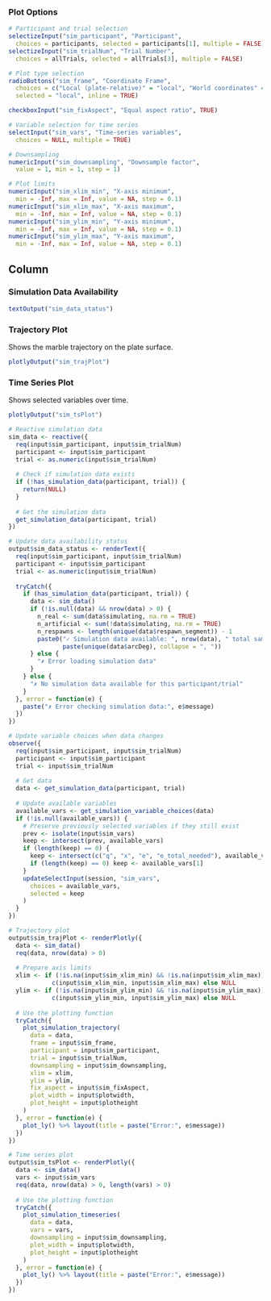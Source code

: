 ### Plot Options
```r
# Participant and trial selection
selectizeInput("sim_participant", "Participant",
  choices = participants, selected = participants[1], multiple = FALSE)
selectizeInput("sim_trialNum", "Trial Number",
  choices = allTrials, selected = allTrials[3], multiple = FALSE)

# Plot type selection
radioButtons("sim_frame", "Coordinate Frame",
  choices = c("Local (plate-relative)" = "local", "World coordinates" = "world"),
  selected = "local", inline = TRUE)

checkboxInput("sim_fixAspect", "Equal aspect ratio", TRUE)

# Variable selection for time series
selectInput("sim_vars", "Time-series variables",
  choices = NULL, multiple = TRUE)

# Downsampling
numericInput("sim_downsampling", "Downsample factor", 
  value = 1, min = 1, step = 1)

# Plot limits
numericInput("sim_xlim_min", "X-axis minimum",
  min = -Inf, max = Inf, value = NA, step = 0.1)
numericInput("sim_xlim_max", "X-axis maximum",
  min = -Inf, max = Inf, value = NA, step = 0.1)
numericInput("sim_ylim_min", "Y-axis minimum",
  min = -Inf, max = Inf, value = NA, step = 0.1)
numericInput("sim_ylim_max", "Y-axis maximum",
  min = -Inf, max = Inf, value = NA, step = 0.1)
```

Column
--------------------------------------------

### Simulation Data Availability
```r
textOutput("sim_data_status")
```

### Trajectory Plot {data-height=600}
Shows the marble trajectory on the plate surface.
```r
plotlyOutput("sim_trajPlot")
```

### Time Series Plot {data-height=600}
Shows selected variables over time.
```r
plotlyOutput("sim_tsPlot")
```

```r
# Reactive simulation data
sim_data <- reactive({
  req(input$sim_participant, input$sim_trialNum)
  participant <- input$sim_participant
  trial <- as.numeric(input$sim_trialNum)
  
  # Check if simulation data exists
  if (!has_simulation_data(participant, trial)) {
    return(NULL)
  }
  
  # Get the simulation data
  get_simulation_data(participant, trial)
})

# Update data availability status
output$sim_data_status <- renderText({
  req(input$sim_participant, input$sim_trialNum)
  participant <- input$sim_participant
  trial <- as.numeric(input$sim_trialNum)
  
  tryCatch({
    if (has_simulation_data(participant, trial)) {
      data <- sim_data()
      if (!is.null(data) && nrow(data) > 0) {
        n_real <- sum(data$simulating, na.rm = TRUE)
        n_artificial <- sum(!data$simulating, na.rm = TRUE)
        n_respawns <- length(unique(data$respawn_segment)) - 1
        paste0("✓ Simulation data available: ", nrow(data), " total samples (", n_real, " on plate, ", n_artificial, " artificial, ", n_respawns, " respawns), arcDeg = ", 
               paste(unique(data$arcDeg), collapse = ", "))
      } else {
        "✗ Error loading simulation data"
      }
    } else {
      "✗ No simulation data available for this participant/trial"
    }
  }, error = function(e) {
    paste("✗ Error checking simulation data:", e$message)
  })
})

# Update variable choices when data changes
observe({
  req(input$sim_participant, input$sim_trialNum)
  participant <- input$sim_participant
  trial <- input$sim_trialNum
  
  # Get data
  data <- get_simulation_data(participant, trial)
  
  # Update available variables
  available_vars <- get_simulation_variable_choices(data)
  if (!is.null(available_vars)) {
    # Preserve previously selected variables if they still exist
    prev <- isolate(input$sim_vars)
    keep <- intersect(prev, available_vars)
    if (length(keep) == 0) {
      keep <- intersect(c("q", "x", "e", "e_total_needed"), available_vars)
      if (length(keep) == 0) keep <- available_vars[1]
    }
    updateSelectInput(session, "sim_vars",
      choices = available_vars,
      selected = keep
    )
  }
})

# Trajectory plot
output$sim_trajPlot <- renderPlotly({
  data <- sim_data()
  req(data, nrow(data) > 0)
  
  # Prepare axis limits
  xlim <- if (!is.na(input$sim_xlim_min) && !is.na(input$sim_xlim_max)) 
            c(input$sim_xlim_min, input$sim_xlim_max) else NULL
  ylim <- if (!is.na(input$sim_ylim_min) && !is.na(input$sim_ylim_max)) 
            c(input$sim_ylim_min, input$sim_ylim_max) else NULL
  
  # Use the plotting function
  tryCatch({
    plot_simulation_trajectory(
      data = data,
      frame = input$sim_frame,
      participant = input$sim_participant,
      trial = input$sim_trialNum,
      downsampling = input$sim_downsampling,
      xlim = xlim,
      ylim = ylim,
      fix_aspect = input$sim_fixAspect,
      plot_width = input$plotwidth,
      plot_height = input$plotheight
    )
  }, error = function(e) {
    plot_ly() %>% layout(title = paste("Error:", e$message))
  })
})

# Time series plot
output$sim_tsPlot <- renderPlotly({
  data <- sim_data()
  vars <- input$sim_vars
  req(data, nrow(data) > 0, length(vars) > 0)
  
  # Use the plotting function
  tryCatch({
    plot_simulation_timeseries(
      data = data,
      vars = vars,
      downsampling = input$sim_downsampling,
      plot_width = input$plotwidth,
      plot_height = input$plotheight
    )
  }, error = function(e) {
    plot_ly() %>% layout(title = paste("Error:", e$message))
  })
})
```